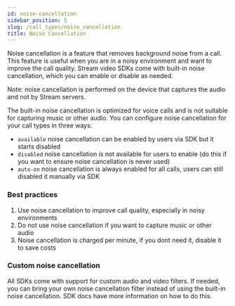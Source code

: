 ```yaml
---
id: noise-cancellation
sidebar_position: 5
slug: /call_types/noise_cancellation
title: Noise Cancellation
---
```


Noise cancellation is a feature that removes background noise from a call. This feature is useful when you are in a noisy environment and want to improve the call quality.
Stream video SDKs come with built-in noise cancellation, which you can enable or disable as needed.

Note: noise cancellation is performed on the device that captures the audio and not by Stream servers.

The built-in noise cancellation is optimized for voice calls and is not suitable for capturing music or other audio. You can configure noise cancellation for your call types in three ways:

- `available` noise cancellation can be enabled by users via SDK but it starts disabled
- `disabled` noise cancellation is not available for users to enable (do this if you want to ensure noise cancellation is never used)
- `auto-on` noise cancellation is always enabled for all calls, users can still disabled it manually via SDK

### Best practices

1. Use noise cancellation to improve call quality, especially in noisy environments
2. Do not use noise cancellation if you want to capture music or other audio
3. Noise cancellation is charged per minute, if you dont need it, disable it to save costs

### Custom noise cancellation

All SDKs come with support for custom audio and video filters. If needed, you can bring your own noise cancellation filter instead of using the built-in noise cancellation. SDK docs have more information on how to do this.
